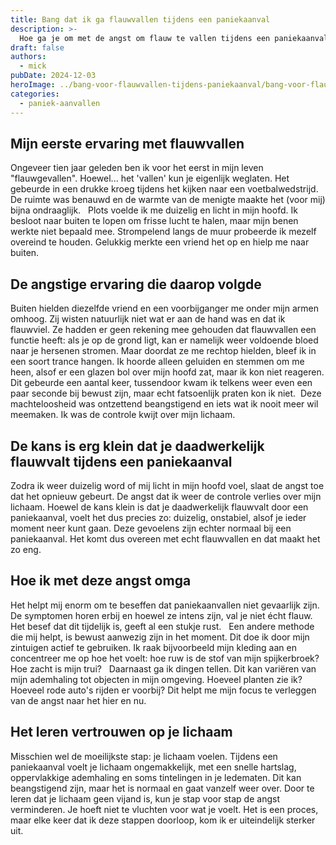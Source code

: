 ---
title: Bang dat ik ga flauwvallen tijdens een paniekaanval
description: >-
  Hoe ga je om met de angst om flauw te vallen tijdens een paniekaanval? Ontdek praktische tips en technieken om rust te vinden in momenten van paniek.
draft: false
authors:
  - mick
pubDate: 2024-12-03
heroImage: ../bang-voor-flauwvallen-tijdens-paniekaanval/bang-voor-flauwvallen-tijdens-paniek-aanval.jpg
categories:
  - paniek-aanvallen
---

## Mijn eerste ervaring met flauwvallen
Ongeveer tien jaar geleden ben ik voor het eerst in mijn leven "flauwgevallen". Hoewel... het 'vallen' kun je eigenlijk weglaten. Het gebeurde in een drukke kroeg tijdens het kijken naar een voetbalwedstrijd. De ruimte was benauwd en de warmte van de menigte maakte het (voor mij) bijna ondraaglijk.
 
Plots voelde ik me duizelig en licht in mijn hoofd. Ik besloot naar buiten te lopen om frisse lucht te halen, maar mijn benen werkte niet bepaald mee. Strompelend langs de muur probeerde ik mezelf overeind te houden. Gelukkig merkte een vriend het op en hielp me naar buiten. 

## De angstige ervaring die daarop volgde
Buiten hielden diezelfde vriend en een voorbijganger me onder mijn armen omhoog. 
Zij wisten natuurlijk niet wat er aan de hand was en dat ik flauwviel. 
Ze hadden er geen rekening mee gehouden dat flauwvallen een functie heeft: als je op de grond ligt, kan er namelijk weer voldoende bloed naar je hersenen stromen. 
Maar doordat ze me rechtop hielden, bleef ik in een soort trance hangen. 
Ik hoorde alleen geluiden en stemmen om me heen, alsof er een glazen bol over mijn hoofd zat, maar ik kon niet reageren. 
Dit gebeurde een aantal keer, tussendoor kwam ik telkens weer even een paar seconde bij bewust zijn, maar echt fatsoenlijk praten kon ik niet.  
Deze machteloosheid was ontzettend beangstigend en iets wat ik nooit meer wil meemaken. Ik was de controle kwijt over mijn lichaam. 

## De kans is erg klein dat je daadwerkelijk flauwvalt tijdens een paniekaanval 
Zodra ik weer duizelig word of mij licht in mijn hoofd voel, slaat de angst toe dat het opnieuw gebeurt. 
De angst dat ik weer de controle verlies over mijn lichaam. 
Hoewel de kans klein is dat je daadwerkelijk flauwvalt door een paniekaanval, voelt het dus precies zo: duizelig, onstabiel, alsof je ieder moment neer kunt gaan. 
Deze gevoelens zijn echter normaal bij een paniekaanval. Het komt dus overeen met echt flauwvallen en dat maakt het zo eng.

## Hoe ik met deze angst omga
Het helpt mij enorm om te beseffen dat paniekaanvallen niet gevaarlijk zijn. 
De symptomen horen erbij en hoewel ze intens zijn, val je niet écht flauw. Het besef dat dit tijdelijk is, geeft al een stukje rust.
 
Een andere methode die mij helpt, is bewust aanwezig zijn in het moment. Dit doe ik door mijn zintuigen actief te gebruiken. 
Ik raak bijvoorbeeld mijn kleding aan en concentreer me op hoe het voelt: hoe ruw is de stof van mijn spijkerbroek? Hoe zacht is mijn trui?
 
Daarnaast ga ik dingen tellen. Dit kan variëren van mijn ademhaling tot objecten in mijn omgeving. 
Hoeveel planten zie ik? Hoeveel rode auto's rijden er voorbij? Dit helpt me mijn focus te verleggen van de angst naar het hier en nu.

## Het leren vertrouwen op je lichaam
Misschien wel de moeilijkste stap: je lichaam voelen. Tijdens een paniekaanval voelt je lichaam ongemakkelijk, met een snelle hartslag, oppervlakkige ademhaling en soms tintelingen in je ledematen. 
Dit kan beangstigend zijn, maar het is normaal en gaat vanzelf weer over. Door te leren dat je lichaam geen vijand is, kun je stap voor stap de angst verminderen. 
Je hoeft niet te vluchten voor wat je voelt.
Het is een proces, maar elke keer dat ik deze stappen doorloop, kom ik er uiteindelijk sterker uit.